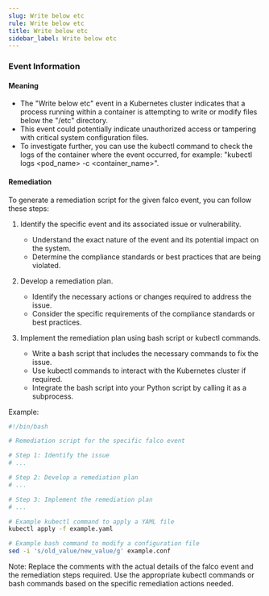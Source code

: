 ```yaml
--- 
slug: Write below etc
rule: Write below etc
title: Write below etc
sidebar_label: Write below etc
---
```

                   

### Event Information

#### Meaning

- The "Write below etc" event in a Kubernetes cluster indicates that a process running within a container is attempting to write or modify files below the "/etc" directory.
- This event could potentially indicate unauthorized access or tampering with critical system configuration files.
- To investigate further, you can use the kubectl command to check the logs of the container where the event occurred, for example: "kubectl logs <pod_name> -c <container_name>".

#### Remediation

To generate a remediation script for the given falco event, you can follow these steps:

1. Identify the specific event and its associated issue or vulnerability.
   - Understand the exact nature of the event and its potential impact on the system.
   - Determine the compliance standards or best practices that are being violated.

2. Develop a remediation plan.
   - Identify the necessary actions or changes required to address the issue.
   - Consider the specific requirements of the compliance standards or best practices.

3. Implement the remediation plan using bash script or kubectl commands.
   - Write a bash script that includes the necessary commands to fix the issue.
   - Use kubectl commands to interact with the Kubernetes cluster if required.
   - Integrate the bash script into your Python script by calling it as a subprocess.

Example:
```bash
#!/bin/bash

# Remediation script for the specific falco event

# Step 1: Identify the issue
# ...

# Step 2: Develop a remediation plan
# ...

# Step 3: Implement the remediation plan
# ...

# Example kubectl command to apply a YAML file
kubectl apply -f example.yaml

# Example bash command to modify a configuration file
sed -i 's/old_value/new_value/g' example.conf
```

Note: Replace the comments with the actual details of the falco event and the remediation steps required. Use the appropriate kubectl commands or bash commands based on the specific remediation actions needed.

 